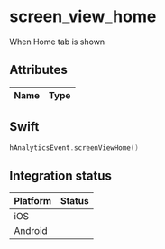 
# screen_view_home
When Home tab is shown

## Attributes

| Name      | Type |
| ----------- | ----------- |


## Swift

```swift
hAnalyticsEvent.screenViewHome()
```

## Integration status

| Platform      | Status |
| ----------- | ----------- |
| iOS      | <GithubStatus query="hAnalyticsEvent.screenViewHome in:file repo:HedvigInsurance/Ugglan" />       |
| Android      | <GithubStatus query="hAnalyticsEvent.Companion.screenViewHome in:file repo:HedvigInsurance/Android" />       |